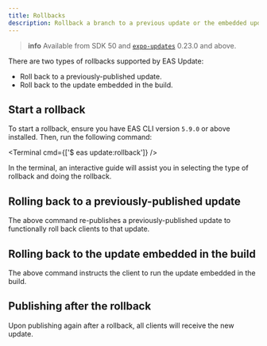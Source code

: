 ```yaml
---
title: Rollbacks
description: Rollback a branch to a previous update or the embedded update.
---
```



> **info** Available from SDK 50 and [`expo-updates`](/versions/latest/sdk/updates/) 0.23.0 and above.

There are two types of rollbacks supported by EAS Update:

- Roll back to a previously-published update.
- Roll back to the update embedded in the build.

## Start a rollback

To start a rollback, ensure you have EAS CLI version `5.9.0` or above installed. Then, run the following command:

<Terminal cmd={['$ eas update:rollback']} />

In the terminal, an interactive guide will assist you in selecting the type of rollback and doing the rollback.

## Rolling back to a previously-published update

The above command re-publishes a previously-published update to functionally roll back clients to that update.

## Rolling back to the update embedded in the build

The above command instructs the client to run the update embedded in the build.

## Publishing after the rollback

Upon publishing again after a rollback, all clients will receive the new update.
